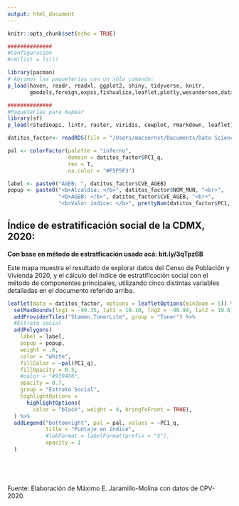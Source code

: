 ```yaml
---
output: html_document
---
```


```r
knitr::opts_chunk$set(echo = TRUE)

##############
#Configuración
#rm(list = ls())

```


```r
library(pacman)
# Abrimos las paqueterías con un sólo comando:
p_load(haven, readr, readxl, ggplot2, shiny, tidyverse, knitr,
       gmodels,foreign,expss,fishualize,leaflet,plotly,wesanderson,data.table)

##############
#Paqueterías para mapear
library(sf)
p_load(rstudioapi, lintr, raster, viridis, cowplot, rmarkdown, leaflet)

```




```r
datitos_factor<- readRDS(file = "/Users/macsernst/Documents/Data Science/Repos/Gatitos/2021A/censo_2020/datitos_factor.rds")

pal <- colorFactor(palette = "inferno",
                   domain = datitos_factor$PC1_q,
                   rev = T,
                   na.color = "#F5F5F3")

label <- paste0("AGEB: ", datitos_factor$CVE_AGEB)
popup <- paste0("<b>Alcaldía: </b>", datitos_factor$NOM_MUN, "<br>",
                "<b>AGEB: </b>", datitos_factor$CVE_AGEB, "<br>",
                "<b>Valor índice: </b>", prettyNum(datitos_factor$PC1, digits=4), "<br>")

```

## Índice de estratificación social de la CDMX, 2020:
**Con base en método de estratficación usado acá: bit.ly/3qTpz6B**

Este mapa muestra el resultado de explorar datos del Censo de Población y Vivienda 2020, y el cálculo del índice de estratificación social con el método de componentes principales, utilizando cinco distintas variables detalladas en el documento referido arriba. 


```r




leaflet(data = datitos_factor, options = leafletOptions(minZoom = 5)) %>%
  setMaxBounds(lng1 = -99.35, lat1 = 19.10, lng2 = -98.94, lat2 = 19.6) %>%
  addProviderTiles("Stamen.TonerLite", group = "Toner") %>% 
  #Estrato social
  addPolygons(
    label = label,
    popup = popup,
    weight = .6,
    color = "white",
    fillColor = ~pal(PC1_q),
    fillOpacity = 0.5,
    #color = "#939486",
    opacity = 0.7,
    group = "Estrato Social",
    highlightOptions = 
      highlightOptions(
        color = "black", weight = 4, bringToFront = TRUE),
  ) %>% 
  addLegend("bottomright", pal = pal, values = ~PC1_q,
            title = "Puntaje en índice",
            #labFormat = labelFormat(prefix = "$"),
            opacity = 1
  )



  

```

Fuente: Elaboración de Máximo E. Jaramillo-Molina con datos de CPV-2020.

